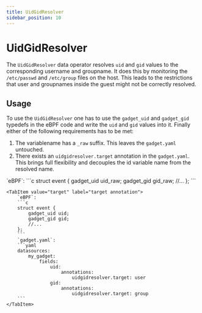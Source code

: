 ```yaml
---
title: UidGidResolver
sidebar_position: 10
---
```



# UidGidResolver

The `UidGidResolver` data operator resolves `uid` and `gid` values to the corresponding username and groupname.
It does this by monitoring the `/etc/passwd` and `/etc/group` files on the host.
This leads to the restrictions that user and groupnames inside the guest might not be correctly resolved.

## Usage

To use the `UidGidResolver` one has to use the `gadget_uid` and `gadget_gid` typedefs in the eBPF code and write the `uid` and `gid` values into it.
Finally either of the following requirements has to be met:
1. The variablename has a `_raw` suffix.
   This leaves the `gadget.yaml` untouched.
2. There exists an `uidgidresolver.target` annotation in the `gadget.yaml`.
   This brings full flexibility and decouples the id variable name from the resolved name.

<Tabs groupId="env">
    <TabItem value="raw_suffix" label="_raw suffix">
        `eBPF`:
        ```c
        struct event {
            gadget_uid uid_raw;
            gadget_gid gid_raw;
            //...
        };
        ```
    </TabItem>

    <TabItem value="target" label="target annotation">
        `eBPF`:
        ```c
        struct event {
            gadget_uid uid;
            gadget_gid gid;
            //...
        };
        ```
        `gadget.yaml`:
        ```yaml
        datasources:
            my_gadget:
                fields:
                    uid:
                        annotations:
                            uidgidresolver.target: user
                    gid:
                        annotations:
                            uidgidresolver.target: group
        ```
    </TabItem>
</Tabs>

